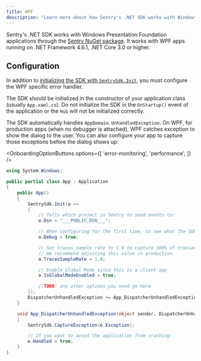 ```yaml
---
title: WPF
description: "Learn more about how Sentry's .NET SDK works with Windows Presentation Foundation (WPF) applications."
---
```


Sentry's .NET SDK works with Windows Presentation Foundation applications through the [Sentry NuGet package](https://www.nuget.org/packages/Sentry). It works with WPF apps running on .NET Framework 4.6.1, .NET Core 3.0 or higher.

## Configuration

In addition to [initializing the SDK with `SentrySdk.Init`](/platforms/dotnet/), you must configure the WPF specific error handler.

<Note>

The SDK should be initialized in the constructor of your application class (usually `App.xaml.cs`). Do not initialize the SDK in the `OnStartup()` event of the application or the `Hub` will not be initialized correctly.

</Note>

The SDK automatically handles `AppDomain.UnhandledException`. On WPF, for production apps (when no debugger is attached), WPF catches exception to show the dialog to the user. You can also configure your app to capture those exceptions before the dialog shows up:

<SignInNote />

<OnboardingOptionButtons
  options={[
    'error-monitoring',
    'performance',
  ]}
/>

```csharp {"onboardingOptions": {"performance": "15-18"}}
using System.Windows;

public partial class App : Application
{
    public App()
    {
        SentrySdk.Init(o =>
        {
            // Tells which project in Sentry to send events to:
            o.Dsn = "___PUBLIC_DSN___";

            // When configuring for the first time, to see what the SDK is doing:
            o.Debug = true;

            // Set traces_sample_rate to 1.0 to capture 100% of transactions for performance monitoring.
            // We recommend adjusting this value in production.
            o.TracesSampleRate = 1.0;

            // Enable Global Mode since this is a client app
            o.IsGlobalModeEnabled = true;

            //TODO: any other options you need go here
        });
        DispatcherUnhandledException += App_DispatcherUnhandledException;
    }

    void App_DispatcherUnhandledException(object sender, DispatcherUnhandledExceptionEventArgs e)
    {
        SentrySdk.CaptureException(e.Exception);

        // If you want to avoid the application from crashing:
        e.Handled = true;
    }
}
```
